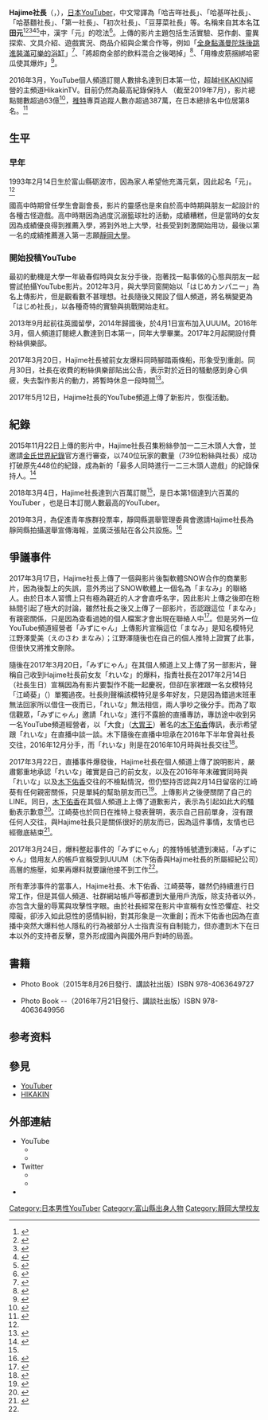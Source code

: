 {{citation style|time=2017-08-05T20:16:23+00:00}}
{{BLPsources}}
{{noteTA
|G1=Ghibli
|1=zh-cn:关注;zh-tw:追蹤;
}}
{{Infobox YouTube personality
| name  = はじめしゃちょー
| image  =
| image_size    = 250px
| caption = 在U-FES的Hajime社長（2017年11月）
| birth_name = 江田 元<ref name="honmyou01" /><ref name="honmyou02" /><ref name="honmyou03" /><ref name="honmyou04" /><ref name="honmyou05" />
| birth_date = {{生年月日と年齢|1993|2|14}}
| birth_place = {{JPN}}[[富山縣|富山縣]][[砺波市|砺波市]]
| height = 186cm
| residence = {{flag|東京都}}
| occupation = [[YouTuber|YouTuber]]
| channel_name  = 0214mex
| channel_display_name = はじめしゃちょー（hajime）
| years_active = 2012年-
| genre  = [[喜劇|喜劇]]
| subscribers = はじめしゃちょー(hajime) 1000萬
はじめしゃちょー2 (hajime)282萬人
| views  = はじめしゃちょー(hajime) 8,544,912,338次
はじめしゃちょー2 (hajime)1,159,222,562次
| subscriber_date = 2022年1月6日
| view_date = 2022年1月6日
| stats_update = 2022年1月6日
| network = {{link-ja|UUUM股份公司|UUUM}}
| silver_button = yes
| silver_year = 2014
| gold_button = yes
| gold_year = 2015
}}
{{japanese|japanese=はじめしゃちょー|romaji=Hajime Shachou}}

'''Hajime社長'''（{{jpn|j=はじめしゃちょー}}，{{bd|1993年|2月14日|catIdx=Kimura, Takuya}}），[[日本|日本]][[YouTuber|YouTuber]]，中文常譯為「哈吉咩社長」、「哈基咩社長」、「哈基麵社長」、「第一社長」、「初次社長」、「豆芽菜社長」等。名稱來自其本名'''江田元'''<ref name="honmyou01">{{Cite tweet |author = {{lang|ja|はじめしゃちょー}}(hajime)|author-link = Hajime社長|user = hajimesyacho|number = 1110547120103161857|date = 2019-03-26|script-title = ja : はじめしゃちょー改め、江田元(はじめしゃちょー)です。よろしくお願いします|access-date = 2019-08-28|language = ja}}</ref><ref name="honmyou02">{{Cite web|url = https://matomenewsxx.com/hajime-eda-8924.html|script-title = ja : はじめしゃちょーの本名は「江田」だと本人の口から明かされる|publisher = {{lang|ja|YouTuberニュース＋}}|language = ja|accessdate = 2019-08-28|archive-date = 2019-07-21|archive-url = https://web.archive.org/web/20190721151649/https://matomenewsxx.com/hajime-eda-8924.html|dead-url = yes}}</ref><ref name="honmyou03">{{YouTube|Kf2J2hQoVPI|link=no|{{lang|ja|オレがいじめられてた時の話をしよう。}}|m=4|s=38|language=ja}}</ref><ref name="honmyou04">{{YouTube|eWl1Ak9d-9k|link=no|{{lang|ja|知らない人のAmazon欲しいものリストを勝手に全部買ってあげたらどう反応するの？}}|m=3|s=28|language=ja}}</ref><ref name="honmyou05">{{Cite web|url = https://www.chunichi.co.jp/hokuriku/article/news/CK2019032502100018.html|script-title = ja : 元気をシャッター街に　富山県出身ユーチューバー はじめしゃちょーさん|date = 2019-03-25|publisher = [[中日新聞|中日新聞]]|language = ja|archive-url = https://web.archive.org/web/20190329235610/https://www.chunichi.co.jp/hokuriku/article/news/CK2019032502100018.html|archive-date = 2019-03-29|accessdate = 2019-08-28|dead-url = yes}}</ref>中，漢字「元」的唸法<ref name="nickname">{{YouTube|45mlt0hbqao|link=no|{{lang|ja|誰だ勝手にはじめしゃちょークイズ作ったのは！！！}}|language=ja}}</ref>。上傳的影片主題包括生活實驗、惡作劇、靈異探索、文具介紹、遊戲實況、商品介紹與企業合作等，例如「[[可樂加曼陀珠噴發現象|全身黏滿曼陀珠後跳進裝滿可樂的浴缸]]」<ref>{{YouTube|2U6Dczl0rdQ|link=no|{{lang|ja|コーラ風呂に体中メントスで入ってみた}}|language=ja}}</ref>、「將超商全部的飲料混合之後喝掉」<ref>{{YouTube|XVs99DRupfk|link=no|{{lang|ja|コンビニの飲み物を全部買って混ぜて飲んでみた}}|language=ja}}</ref>、「用橡皮筋捆綁哈密瓜使其爆炸」<ref>{{YouTube|kOs9hnn1l1Y|link=no|{{lang|ja|お歳暮にメロン準備してたら爆発したんだけど}}|language=ja}}</ref>。

2016年3月，YouTube個人頻道訂閱人數排名達到日本第一位，超越[[HIKAKIN|HIKAKIN]]經營的主頻道HikakinTV。目前仍然為最高紀錄保持人 （截至2019年7月），影片總點閱數超過63億<ref name="6,000,000">{{Cite tweet |author = {{lang|ja|はじめしゃちょー}}(hajime)|author-link = Hajime社長|user = hajimesyacho|number = 970257993483698178|date = 2018-03-04|script-title = ja : 日本初チャンネル登録者数600万人超えました！！！！！(´；ω；｀)|access-date = 2019-08-28|language = ja}}</ref>，[[Twitter|推特]]專頁追蹤人數亦超過387萬，在日本總排名中位居第8名。<ref>{{Cite web|url = https://meyou.jp/ranking/follower_allcat|script-title = ja : Twitterフォロワー数 総合ランキング1-50位|publisher = meyou|language = ja|accessdate = 2019-08-28|archive-date = 2013-07-08|archive-url = https://web.archive.org/web/20130708183934/http://meyou.jp/ranking|dead-url = no}}</ref>

==生平==
===早年===
1993年2月14日生於富山縣砺波市，因為家人希望他充滿元氣，因此起名「元」。<ref name="nickname" />

國高中時期曾任學生會副會長，影片的靈感也是來自於高中時期與朋友一起設計的各種古怪遊戲。高中時期因為過度沉溺籃球社的活動，成績糟糕，但是當時的女友因為成績優良得到推薦入學，將到外地上大學，社長受到刺激開始用功，最後以第一名的成績推薦進入第一志願[[靜岡大學|靜岡大學]]。

===開始投稿YouTube===
最初的動機是大學一年級春假時與女友分手後，抱著找一點事做的心態與朋友一起嘗試拍攝YouTube影片。2012年3月，與大學同窗開始以「はじめカンパニー」為名上傳影片，但是觀看數不甚理想。社長隨後又開設了個人頻道，將名稱變更為「はじめ社長」，以各種奇特的實驗與挑戰開始走紅。

2013年9月起前往英國留學，2014年歸國後，於4月1日宣布加入UUUM。2016年3月，個人頻道訂閱總人數達到日本第一，同年大學畢業。2017年2月起開設付費粉絲俱樂部。

2017年3月20日，Hajime社長被前女友爆料同時腳踏兩條船，形象受到重創。同月30日，社長在收費的粉絲俱樂部貼出公告，表示對於近日的騷動感到身心俱疲，失去製作影片的動力，將暫時休息一段時間<ref>{{Cite web|url = https://news.nifty.com/article/item/neta/12189-20161086688/|script-title = ja : 人気ユーチューバー「はじめしゃちょー」浮気騒動で活動休止を発表|date = 2017-03-30|publisher = {{lang|ja|ニフティニュース}}|language = ja|archive-url = https://web.archive.org/web/20170330223125/https://news.nifty.com/article/item/neta/12189-20161086688/|archive-date = 2017-03-30|accessdate = 2019-08-28|dead-url = yes}}</ref>。

2017年5月12日，Hajime社長的YouTube頻道上傳了新影片，恢復活動。

==紀錄==
2015年11月22日上傳的影片中，Hajime社長召集粉絲參加一二三木頭人大會，並邀請[[金氏世界紀錄|金氏世界紀錄]]官方進行審查，以740位玩家的數量（739位粉絲與社長）成功打破原先448位的紀錄，成為新的「最多人同時進行一二三木頭人遊戲」的紀錄保持人。<ref>{{YouTube|LuWU2P5bv30|link=no|{{lang|ja|【ギネス世界記録】740人でだるまさんがころんだやってみた}}|language=ja}}</ref>

2018年3月4日，Hajime社長達到六百萬訂閱<ref name="6,000,000" />，是日本第1個達到六百萬的YouTuber ，也是日本訂閱人數最高的YouTuber。

2019年3月，為促進青年族群投票率，靜岡縣選舉管理委員會邀請Hajime社長為靜岡縣拍攝選舉宣傳海報，並廣泛張貼在各公共設施。<ref>{{Cite web|url = https://www.sankei.com/politics/news/190330/plt1903300020-n1.html|script-title = ja : 若者の投票啓発へあの手この手　静岡県選管はユーチューバー「はじめしゃちょー」さん起用|author = 田中萬紀、石原颯|date = 2019-03-30|publisher = [[產經新聞|產經新聞]]|language = ja|accessdate = 2019-08-28|archive-date = 2019-06-06|archive-url = https://web.archive.org/web/20190606003700/https://www.sankei.com/politics/news/190330/plt1903300020-n1.html|dead-url = no}}</ref>

== 爭議事件 ==
2017年3月17日，Hajime社長上傳了一個與影片後製軟體SNOW合作的商業影片，因為後製上的失誤，意外秀出了SNOW軟體上一個名為「まなみ」的聯絡人。由於日本人習慣上只有極為親近的人才會直呼名字，因此影片上傳之後即在粉絲間引起了極大的討論，雖然社長之後又上傳了一部影片，否認跟這位「まなみ」有親密關係，只是因為查看過她的個人檔案才會出現在聯絡人中<ref>{{YouTube|lxwBjKOlbUY|link=no|{{lang|ja|まなみさんの件について}}|language=ja}}</ref>。但是另外一位YouTube頻道經營者「みずにゃん」上傳影片宣稱這位「まなみ」是知名模特兒江野澤愛美（えのさわ まなみ）；江野澤隨後也在自己的個人推特上證實了此事，但很快又將推文刪除。

隨後在2017年3月20日，「みずにゃん」在其個人頻道上又上傳了另一部影片，聲稱自己收到Hajime社長前女友「れいな」的爆料，指責社長在2017年2月14日（社長生日）宣稱因為有影片要製作不能一起慶祝，但卻在家裡跟一名女模特兒「江崎葵」（{{lang|ja|江崎あおい}}）單獨過夜。社長則聲稱該模特兒是多年好友，只是因為錯過末班車無法回家所以借住一夜而已，「れいな」無法相信，兩人爭吵之後分手。而為了取信觀眾，「みずにゃん」邀請「れいな」進行不露臉的直播專訪，專訪途中收到另一名YouTube頻道經營者，以「大食」（[[大胃王|大胃王]]）著名的[[木下佑香|木下佑香]]傳訊，表示希望跟「れいな」在直播中談一談。木下隨後在直播中坦承在2016年下半年曾與社長交往，2016年12月分手，而「れいな」則是在2016年10月時與社長交往<ref>{{YouTube|FI6Jx1T7iAY|link=no|{{lang|ja|【暴露】は◯めしゃちょーの元カノ・裏側について【浮気！？】}}|language=ja}}</ref>。

2017年3月22日，直播事件爆發後，Hajime社長在個人頻道上傳了說明影片，嚴肅鄭重地承認「れいな」確實是自己的前女友，以及在2016年年末確實同時與「れいな」以及[[木下佑香|木下佑香]]交往的不檢點情況，但仍堅持否認與2月14日留宿的江崎葵有任何親密關係，只是單純的幫助朋友而已<ref>{{YouTube|uWLLUpgWdxI|link=no|{{lang|ja|今回の騒動について。}}|language=ja}}</ref>。上傳影片之後便關閉了自己的LINE。同日，[[木下佑香|木下佑香]]在其個人頻道上上傳了道歉影片，表示為引起如此大的騷動表示歉意<ref name="gogotsu">{{Cite web|url = https://gogotsu.com/archives/27268|script-title = ja : はじめしゃちょーの女性問題を暴露したみずにゃん　広告代理店からの圧力がかけられTwitterも凍結|date = 2017-03-24|publisher = {{lang|ja|ゴゴ通信}}|language = ja|accessdate = 2019-08-28|archive-date = 2019-08-28|archive-url = https://web.archive.org/web/20190828090243/https://gogotsu.com/archives/27268|dead-url = no}}</ref>。江崎葵也於同日在推特上發表聲明，表示自己目前單身，沒有跟任何人交往，與Hajime社長只是關係很好的朋友而已，因為這件事情，友情也已經徹底結束<ref>{{Cite tweet |author = {{lang|ja|江﨑 葵@虹色の飛行少女}}|user = _aoi1826_|number = 844552830258073600|date = 2017-03-22|script-title = ja : ファンの皆様並びに関係者の皆様へ。|access-date = 2019-08-28|language = ja}}</ref>。

2017年3月24日，爆料整起事件的「みずにゃん」的推特帳號遭到凍結，「みずにゃん」借用友人的帳戶宣稱受到UUUM（木下佑香與Hajime社長的所屬經紀公司）高層的施壓，如果再爆料就要讓他接不到工作<ref name="gogotsu" />。

所有牽涉事件的當事人，Hajime社長、木下佑香、江崎葵等，雖然仍持續進行日常工作，但是其個人頻道、社群網站帳戶等都遭到大量用戶洗版，除支持者以外，亦包含大量的辱罵與攻擊性字眼。由於社長經常在影片中宣稱有女性恐懼症、社交障礙，卻涉入如此惡性的感情糾紛，對其形象是一次重創；而木下佑香也因為在直播中突然大爆料他人隱私的行為被部分人士指責沒有自制能力，但亦遭到木下在日本以外的支持者反擊，意外形成國內與國外用戶對峙的局面。

== 書籍 ==
* {{lang|ja|はじめしゃちょー}} Photo Book（2015年8月26日發行、講談社出版）ISBN 978-4063649727
* {{lang|ja|はじめしゃちょー}} Photo Book -{{lang|ja|卒業}}-（2016年7月21日發行、講談社出版）ISBN 978-4063649956

== 参考资料 ==
{{reflist}}

== 參見 ==
* [[YouTuber|YouTuber]]
* [[HIKAKIN|HIKAKIN]]

== 外部連結 ==
* YouTube
**{{YouTube|user = 0214mex|{{lang|ja|はじめしゃちょー}}（hajime）}}
**{{YouTube|user = hajimexgame|{{lang|ja|はじめしゃちょー}}2 (hajime)}}
* Twitter
**{{Twitter|hajimesyacho|{{lang|ja|はじめしゃちょー}}(hajime)}}
**{{Twitter|duelhajime|{{lang|ja|はじめしゃちょーに拾われた石}}}}
*{{Instagram|hajimesyachodesu}}

{{DEFAULTSORT:Hajime}}
[[Category:日本男性YouTuber|Category:日本男性YouTuber]]
[[Category:富山縣出身人物|Category:富山縣出身人物]]
[[Category:靜岡大學校友|Category:靜岡大學校友]]
